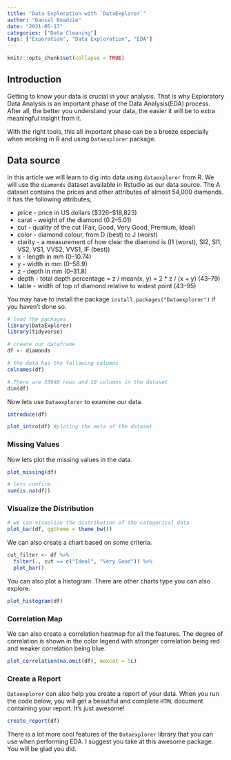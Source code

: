 ```yaml
---
title: "Data Exploration with `DataExplorer`"
author: "Daniel Boadzie"
date: "2021-05-17"
categories: ["Data Cleaning"]
tags: ["Exporation", "Data Exploration", "EDA"]
---
```


```r
knitr::opts_chunk$set(collapse = TRUE)
```

## Introduction 

Getting to know your data is crucial in your analysis. That is why Exploratory Data Analysis is an important phase of the Data Analysis(EDA) process. After all, the better you understand your data, the easier it will be to extra meaningful insight from it. 

With the right tools, this all important phase can be a breeze especially when working in R and using `Dataexplorer` package.

## Data source

In this article we will learn to dig into data using `dataexplorer` from R. We will use the `diamonds` dataset available in Rstudio as our data source. The A dataset contains the prices and other attributes of almost 54,000 diamonds. It has the following attributes;

- price - price in US dollars (\$326–\$18,823)
- carat - weight of the diamond (0.2–5.01)
- cut   - quality of the cut (Fair, Good, Very Good, Premium, Ideal)
- color - diamond colour, from D (best) to J (worst)
- clarity - a measurement of how clear the diamond is (I1 (worst), SI2, SI1, VS2, VS1, VVS2, VVS1, IF (best))
- x     - length in mm (0–10.74)
- y     - width in mm (0–58.9)
- z     - depth in mm (0–31.8)
- depth - total depth percentage = z / mean(x, y) = 2 * z / (x + y) (43–79)
- table - width of top of diamond relative to widest point (43–95)


You may have to install the package `install.packages("Dataexplorer")` if you haven't done so.


```r
# load the packages
library(DataExplorer)
library(tidyverse)

# create our dataframe
df <- diamonds

# the data has the following columns
colnames(df)

# There are 53940 rows and 10 columns in the dataset
dim(df)
```

Now lets use `Dataexplorer` to examine our data.

```r
introduce(df)
```

```r
plot_intro(df) #ploting the meta of the dataset
```

### Missing Values

Now lets plot the missing values in the data.

```r
plot_missing(df)

# lets confirm 
sum(is.na(df))
```

### Visualize the Distribution

```r
# we can visualize the distribution of the categorical data
plot_bar(df, ggtheme = theme_bw())
```

We can also create a chart based on some criteria.

```r
cut_filter <- df %>% 
  filter(., cut == c("Ideal", "Very Good")) %>% 
  plot_bar()
```

You can also plot a histogram. There are other charts type you can also explore.
 
```r
plot_histogram(df)
```
 
### Correlation Map

We can also create a correlation heatmap for all the features.
The degree of correlation is shown in the color legend with stronger correlation being red and weaker correlation being blue.

```r
plot_correlation(na.omit(df), maxcat = 5L)
```

### Create a Report

`Dataexplorer` can also help you create a report of your data. When you run the code below, you will get a beautiful and complete `HTML` document containing your report. It's just awesome!

```r
create_report(df)
```


There is a lot more cool features of the `Dataexplorer` library that you can use when performing EDA. I suggest you take at this awesome package. You will be glad you did.
